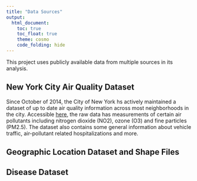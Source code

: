 ```yaml
---
title: "Data Sources"
output: 
  html_document:
    toc: true
    toc_float: true
    theme: cosmo
    code_folding: hide
---
```


This project uses publicly available data from multiple sources in its analysis.

## New York City Air Quality Dataset

Since October of 2014, the City of New York  hs actively maintained a dataset of up to date air quality information across most neighborhoods in the city. Accessible [here](https://data.cityofnewyork.us/Environment/Air-Quality/c3uy-2p5r), the raw data has measurements of certain air pollutants including nitrogen dioxide (NO2), ozone (O3) and fine particles (PM2.5). The dataset also contains some general information about vehicle traffic, air-pollutant related hospitalizations and more.

## Geographic Location Dataset and Shape Files

## Disease Dataset